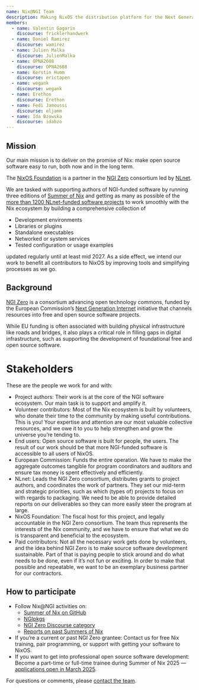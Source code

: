 ```yaml
---
name: Nix@NGI Team
description: Making NixOS the distribution platform for the Next Generation Internet
members:
  - name: Valentin Gagarin
    discourse: fricklerhandwerk
  - name: Daniel Ramirez
    discourse: wamirez
  - name: Julien Malka
    discourse: JulienMalka
  - name: OPNA2608
    discourse: OPNA2608
  - name: Kerstin Humm
    discourse: erictapen
  - name: wegank
    discourse: wegank
  - name: Erethon
    discourse: Erethon
  - name: Fedi Jamoussi
    discourse: eljamm
  - name: Ida Bzowska
    discourse: idabzo
---
```


## Mission

Our main mission is to deliver on the promise of Nix: make open source software easy to run, both now and in the long term.

The [NixOS Foundation](https://github.com/NixOS/foundation) is a partner in the [NGI Zero](https://www.ngi.eu/ngi-projects/ngi-zero) consortium led by [NLnet](https://nlnet.nl).

We are tasked with supporting authors of NGI-funded software by running three editions of [Summer of Nix](https://github.com/ngi-nix/summer-of-nix) and getting as many as possible of the [more than 1200 NLnet-funded software projects](https://nlnet.nl/project/) to work smoothly with the Nix ecosystem by building a comprehensive collection of

- Development environments
- Libraries or plugins
- Standalone executables
- Networked or system services
- Tested configuration or usage examples

updated regularly until at least mid 2027. As a side effect, we intend our work to benefit all contributors to NixOS by improving tools and simplifying processes as we go.

## Background

[NGI Zero](https://www.ngi.eu/ngi-projects/ngi-zero/) is a consortium advancing open technology commons, funded by the European Commission’s [Next Generation Internet](https://ngi.eu/) initiative that channels resources into free and open source software projects.

While EU funding is often associated with building physical infrastructure like roads and bridges, it also plays a critical role in filling gaps in digital infrastructure, such as supporting the development of foundational free and open source software.

# Stakeholders

These are the people we work for and with:

- Project authors: Their work is at the core of the NGI software ecosystem. Our main task is to support and amplify it.
- Volunteer contributors: Most of the Nix ecosystem is built by volunteers, who donate their time to the community by making useful contributions. This is you! Your expertise and attention are our most valuable collective resources, and we owe it to you to help strengthen and grow the universe you’re tending to.
- End users: Open source software is built for people, the users. The result of our work should be that more NGI-funded software is accessible to all users of NixOS.
- European Commission: Funds the entire operation. We have to make the aggregate outcomes tangible for program coordinators and auditors and ensure tax money is spent effectively and efficiently.
- NLnet: Leads the NGI Zero consortium, distributes grants to project authors, and coordinates the work of partners. They set our mid-term and strategic priorities, such as which (types of) projects to focus on with regards to packaging. We need to be able to provide detailed reports on our deliverables so they can more easily steer the program at large.
- NixOS Foundation: The fiscal host for this project, and legally accountable in the NGI Zero consortium. The team thus represents the interests of the Nix community, and we have to ensure that what we do is transparent and beneficial to the ecosystem.
- Paid contributors: Not all the necessary work gets done by volunteers, and the idea behind NGI Zero is to make source software development sustainable. Part of that is paying people to stick around and do what needs to be done, even if it’s not fun or exciting. In order to make that possible and repeatable, we want to be an exemplary business partner for our contractors.

## How to participate

- Follow Nix@NGI activities on:
  - [Summer of Nix on GitHub](https://github.com/ngi-nix/summer-of-nix)
  - [NGIpkgs](https://github.com/ngi-nix/ngipkgs)
  - [NGI Zero Discourse category](https://discourse.nixos.org/c/dev/ngi-zero/45)
  - [Reports on past Summers of Nix](https://github.com/ngi-nix/summer-of-nix?#annual-reports)
- If you’re a current or past NGI Zero grantee: Contact us for free Nix training, pair programming, or support with getting your software to NixOS.
- If you want to get into professional open source software development: Become a part-time or full-time trainee during Summer of Nix 2025 — [applications open in March 2025](https://github.com/ngi-nix/summer-of-nix?#applications).

For questions or comments, please [contact the team](https://github.com/ngi-nix/summer-of-nix#contact).
